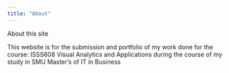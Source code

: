```yaml
---
title: "About"
---
```


About this site

This website is for the submission and portfolio of my work done for the course: ISSS608 Visual Analytics and Applications during the course of my study in SMU Master's of IT in Business
